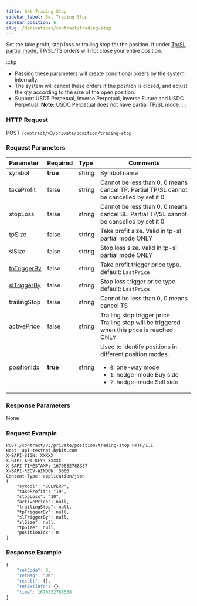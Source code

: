 ```yaml
---
title: Set Trading Stop
sidebar_label: Set Trading Stop
sidebar_position: 6
slug: /derivatives/contract/trading-stop
---
```


Set the take profit, stop loss or trailing stop for the position. If under [Tp/SL partial mode](tpsl-mode#), TP/SL/TS orders will not close your entire position.

:::tip
* Passing these parameters will create conditional orders by the system internally.
* The system will cancel these orders if the position is closed, and adjust the qty according to the size of the open position.
* Support USDT Perpetual, Inverse Perpetual, Inverse Future and USDC Perpetual. **Note:** USDC Perpetual does not have partial TP/SL mode.
:::

### HTTP Request
POST `/contract/v3/private/position/trading-stop`

### Request Parameters
| Parameter | Required | Type | Comments|
|:----- |:-------|:-----|------ |
|symbol |**true** |string |Symbol name|
|takeProfit |false |string |Cannot be less than 0, 0 means cancel TP. Partial TP/SL cannot be cancelled by set it 0 |
|stopLoss |false |string |Cannot be less than 0, 0 means cancel SL. Partial TP/SL cannot be cancelled by set it 0|
|tpSize |false |string |Take profit size. Valid in tp-sl partial mode ONLY |
|slSize |false |string |Stop loss size. Valid in tp-sl partial mode ONLY|
|[tpTriggerBy](../enum#triggerby) |false |string |Take profit trigger price type. default: `LastPrice` |
|[slTriggerBy](../enum#triggerby) |false |string |Stop loss trigger price type. default: `LastPrice` |
|trailingStop |false |string |Cannot be less than 0, 0 means cancel TS |
|activePrice |false |string |Trailing stop trigger price. Trailing stop will be triggered when this price is reached ONLY |
|positionIdx |**true** |string |Used to identify positions in different position modes. <ul><li>`0`: one-way mode</li><li>`1`: hedge-mode Buy side</li><li>`2`: hedge-mode Sell side</li> </ul>|

### Response Parameters
None

### Request Example

<Tabs>
<TabItem value="console" label="Console">

```http
POST /contract/v3/private/position/trading-stop HTTP/1.1
Host: api-testnet.bybit.com
X-BAPI-SIGN: XXXXX
X-BAPI-API-KEY: XXXXX
X-BAPI-TIMESTAMP: 1670852788387
X-BAPI-RECV-WINDOW: 5000
Content-Type: application/json
{
    "symbol": "SOLPERP",
    "takeProfit": "19",
    "stopLoss": "10",
    "activePrice": null,
    "trailingStop": null,
    "tpTriggerBy": null,
    "slTriggerBy": null,
    "slSize": null,
    "tpSize": null,
    "positionIdx": 0
}
```

</TabItem>
</Tabs>

### Response Example

<Tabs>
<TabItem value="js linear" label="linear">

```javascript
{
    "retCode": 0,
    "retMsg": "OK",
    "result": {},
    "retExtInfo": {},
    "time": 1670852788558
}
```
</TabItem>
</Tabs>